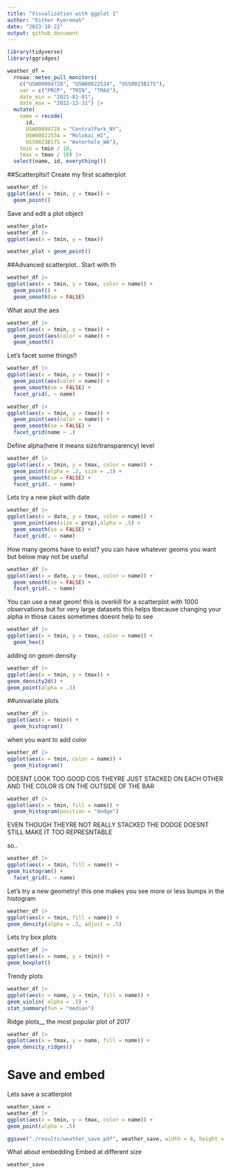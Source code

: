 ```yaml
---
title: "Visualization with ggplot 1"
author: "Esther Kyeremah"
date: "2023-10-22"
output: github_document
---
```


```r
library(tidyverse)
library(ggridges)
```

```r
weather_df = 
  rnoaa::meteo_pull_monitors(
    c("USW00094728", "USW00022534", "USS0023B17S"),
    var = c("PRCP", "TMIN", "TMAX"), 
    date_min = "2021-01-01",
    date_max = "2022-12-31") |>
  mutate(
    name = recode(
      id, 
      USW00094728 = "CentralPark_NY", 
      USW00022534 = "Molokai_HI",
      USS0023B17S = "Waterhole_WA"),
    tmin = tmin / 10,
    tmax = tmax / 10) |>
  select(name, id, everything())
```


##Scatterplts!!
Create my first scatterplot

```r
weather_df |>
ggplot(aes(x = tmin, y = tmax)) + 
  geom_point()
```

Save and edit a plot object
```r
weather_plot=
weather_df |>
ggplot(aes(x = tmin, y = tmax)) 

weather_plot + geom_point()
```

##Advanced scatterplot..
Start with th 
```r
weather_df |>
ggplot(aes(x = tmin, y = tmax, color = name)) + 
  geom_point() +
  geom_smooth(se = FALSE)
```

What aout the aes
```r
weather_df |>
ggplot(aes(x = tmin, y = tmax)) + 
  geom_point(aes(color = name)) +
  geom_smooth()
```

Let's facet some things!!
```r
weather_df |>
ggplot(aes(x = tmin, y = tmax)) + 
  geom_point(aes(color = name)) +
  geom_smooth(se = FALSE) +
  facet_grid(. ~ name)
```

```r
weather_df |>
ggplot(aes(x = tmin, y = tmax)) + 
  geom_point(aes(color = name)) +
  geom_smooth(se = FALSE) +
  facet_grid(name ~ .)
```

Define alpha(here it means size/transparency) level
```r
weather_df |>
ggplot(aes(x = tmin, y = tmax, color = name)) + 
  geom_point(alpha = .2, size = .3) +
  geom_smooth(se = FALSE) +
  facet_grid(. ~ name)

```
 Lets try a new pkot with date
 
```r
weather_df |>
ggplot(aes(x = date, y = tmax, color = name)) + 
  geom_point(aes(size = prcp),alpha = .5) +
  geom_smooth(se = FALSE) +
  facet_grid(. ~ name)
```
 
 How many geoms have to exist?
 you can have whatever geoms you want but 
 below may not be useful
 
```r
weather_df |>
ggplot(aes(x = date, y = tmax, color = name)) + 
  geom_smooth(se = FALSE) +
  facet_grid(. ~ name)
```
 
You can use a neat geom! this is overkill for a scatterplot with 1000 observations but for very large datasets this helps tbecause changing your alpha in those cases sometimes doesnt help to see


```r
weather_df |>
ggplot(aes(x = tmin, y = tmax, color = name)) + 
  geom_hex()
```

adding on geom density
```r
weather_df |>
ggplot(aes(x = tmin, y = tmax)) + 
geom_density2d() +
geom_point(alpha = .3)
```

##univariate plots

```r
weather_df |>
ggplot(aes(x = tmin)) +
  geom_histogram()
```

when you want to add color

```r
weather_df |>
ggplot(aes(x = tmin, color = name)) +
  geom_histogram()
```

DOESNT LOOK TOO GOOD COS THEYRE JUST STACKED ON EACH OTHER AND THE COLOR IS ON THE OUTSIDE OF THE BAR

```r
weather_df |>
ggplot(aes(x = tmin, fill = name)) +
  geom_histogram(position = "dodge")
```

EVEN THOUGH THEYRE NOT REALLY STACKED THE DODGE DOESNT STILL MAKE IT TOO REPRESNTABLE

so..

```r
weather_df |>
ggplot(aes(x = tmin, fill = name)) +
geom_histogram() +
  facet_grid(. ~ name)
```

Let's try a new geometry! 
this one makes you see more or less bumps in the histogram
```r
weather_df |>
ggplot(aes(x = tmin, fill = name)) +
geom_density(alpha = .3, adjust = .5)
```


Lets try box plots

```r
weather_df |>
ggplot(aes(x = name, y = tmin)) +
geom_boxplot()
```


Trendy plots
```r
weather_df |>
ggplot(aes(x = name, y = tmin, fill = name)) +
geom_violin( alpha = .5) +
stat_summary(fun = "median")
```

Ridge plots__ the most popular plot of 2017
```r
weather_df |>
ggplot(aes(x = tmax, y = name, fill = name)) +
geom_density_ridges()
```

# Save and embed

Lets save a scatterplot

```r
weather_save = 
weather_df |>
ggplot(aes(x = tmin, y = tmax, color = name)) +
geom_point(alpha = .5)

ggsave("./results/weather_save.pdf", weather_save, width = 8, height = 5)

```

What about embedding
Embed at different size

```r
weather_save
```


